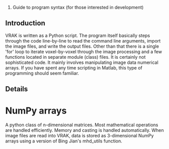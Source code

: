 #Guide to program syntax (for those interested in development)


== Introduction ==

VRAK is written as a Python script. The program itself basically steps through the code line-by-line to read the command line arguments, import the image files, and write the output files. Other than that there is a single 'for' loop to iterate voxel-by-voxel through the image processing and a few functions located in separate module (class) files. It is certainly not sophisticated code. It mainly involves manipulating image data numerical arrays. If you have spent any time scripting in Matlab, this type of programming should seem familiar.  


== Details ==

=NumPy arrays=
A python class of n-dimensional matrices. Most mathematical operations are handled efficiently. Memory and casting is handled automatically. When image files are read into VRAK, data is stored as 3-dimensional {{{float}}} NumPy arrays using a version of Bing Jian's mhd_utils function.